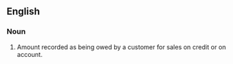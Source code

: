 ==English==
===Noun===
{{en-noun|sg=[[account]] [[receivable]]|accounts receivable}}
# Amount recorded as being owed by a customer for sales on credit or on account.